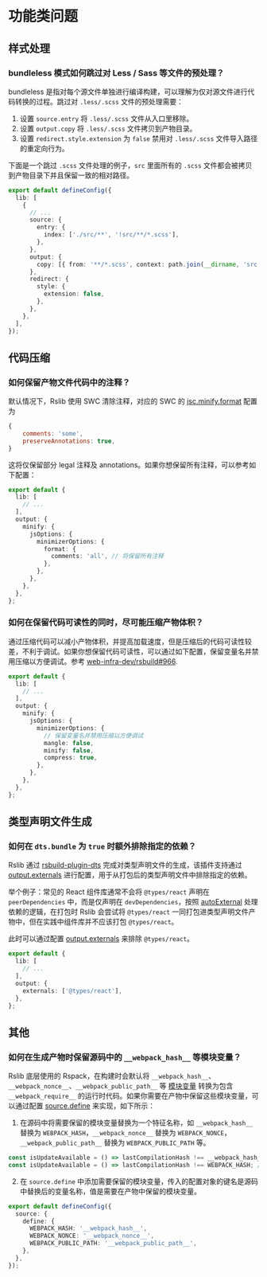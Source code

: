 # 功能类问题

## 样式处理

### bundleless 模式如何跳过对 Less / Sass 等文件的预处理？

bundleless 是指对每个源文件单独进行编译构建，可以理解为仅对源文件进行代码转换的过程。跳过对 `.less/.scss` 文件的预处理需要：

1. 设置 `source.entry` 将 `.less/.scss` 文件从入口里移除。
2. 设置 `output.copy` 将 `.less/.scss` 文件拷贝到产物目录。
3. 设置 `redirect.style.extension` 为 `false` 禁用对 `.less/.scss` 文件导入路径的重定向行为。

下面是一个跳过 `.scss` 文件处理的例子，`src` 里面所有的 `.scss` 文件都会被拷贝到产物目录下并且保留一致的相对路径。

```ts title="rslib.config.ts"
export default defineConfig({
  lib: [
    {
      // ...
      source: {
        entry: {
          index: ['./src/**', '!src/**/*.scss'],
        },
      },
      output: {
        copy: [{ from: '**/*.scss', context: path.join(__dirname, 'src') }],
      },
      redirect: {
        style: {
          extension: false,
        },
      },
    },
  ],
});
```

## 代码压缩

### 如何保留产物文件代码中的注释？

默认情况下，Rslib 使用 SWC 清除注释，对应的 SWC 的 [jsc.minify.format](https://swc.rs/docs/configuration/minification#jscminifyformat) 配置为

```js
{
    comments: 'some',
    preserveAnnotations: true,
}
```

这将仅保留部分 legal 注释及 annotations。如果你想保留所有注释，可以参考如下配置：

```ts title="rslib.config.ts"
export default {
  lib: [
    // ...
  ],
  output: {
    minify: {
      jsOptions: {
        minimizerOptions: {
          format: {
            comments: 'all', // 将保留所有注释
          },
        },
      },
    },
  },
};
```

### 如何在保留代码可读性的同时，尽可能压缩产物体积？

通过压缩代码可以减小产物体积，并提高加载速度，但是压缩后的代码可读性较差，不利于调试。如果你想保留代码可读性，可以通过如下配置，保留变量名并禁用压缩以方便调试。参考 [web-infra-dev/rsbuild#966](https://github.com/web-infra-dev/rsbuild/pull/3966).

```ts title="rslib.config.ts"
export default {
  lib: [
    // ...
  ],
  output: {
    minify: {
      jsOptions: {
        minimizerOptions: {
          // 保留变量名并禁用压缩以方便调试
          mangle: false,
          minify: false,
          compress: true,
        },
      },
    },
  },
};
```

## 类型声明文件生成

### 如何在 `dts.bundle` 为 `true` 时额外排除指定的依赖？

Rslib 通过 [rsbuild-plugin-dts](https://github.com/web-infra-dev/rslib/blob/main/packages/plugin-dts/README.md) 完成对类型声明文件的生成，该插件支持通过 [output.externals](/config/rsbuild/output#outputtarget) 进行配置，用于从打包后的类型声明文件中排除指定的依赖。

举个例子：常见的 React 组件库通常不会将 `@types/react` 声明在 `peerDependencies` 中，而是仅声明在 `devDependencies`，按照 [autoExternal](/config/lib/auto-external) 处理依赖的逻辑，在打包时 Rslib 会尝试将 `@types/react` 一同打包进类型声明文件产物中，但在实践中组件库并不应该打包 `@types/react`。

此时可以通过配置 [output.externals](/config/rsbuild/output#outputtarget) 来排除 `@types/react`。

```ts title="rslib.config.ts"
export default {
  lib: [
    // ...
  ],
  output: {
    externals: ['@types/react'],
  },
};
```

## 其他

### 如何在生成产物时保留源码中的 `__webpack_hash__` 等模块变量？

Rslib 底层使用的 Rspack，在构建时会默认将 `__webpack_hash__`、`__webpack_nonce__`、`__webpack_public_path__` 等 [模块变量](https://rspack.dev/zh/api/runtime-api/module-variables) 转换为包含 `__webpack_require__` 的运行时代码。如果你需要在产物中保留这些模块变量，可以通过配置 [source.define](/config/rsbuild/source#sourcedefine) 来实现，如下所示：

1. 在源码中将需要保留的模块变量替换为一个特征名称，如 `__webpack_hash__` 替换为 `WEBPACK_HASH`，`__webpack_nonce__` 替换为 `WEBPACK_NONCE`，`__webpack_public_path__` 替换为 `WEBPACK_PUBLIC_PATH` 等。

```ts
const isUpdateAvailable = () => lastCompilationHash !== __webpack_hash__; // [!code --]
const isUpdateAvailable = () => lastCompilationHash !== WEBPACK_HASH; // [!code ++]
```

2. 在 `source.define` 中添加需要保留的模块变量，传入的配置对象的键名是源码中替换后的变量名称，值是需要在产物中保留的模块变量。

```ts title="rslib.config.ts"
export default defineConfig({
  source: {
    define: {
      WEBPACK_HASH: '__webpack_hash__',
      WEBPACK_NONCE: '__webpack_nonce__',
      WEBPACK_PUBLIC_PATH: '__webpack_public_path__',
    },
  },
});
```
